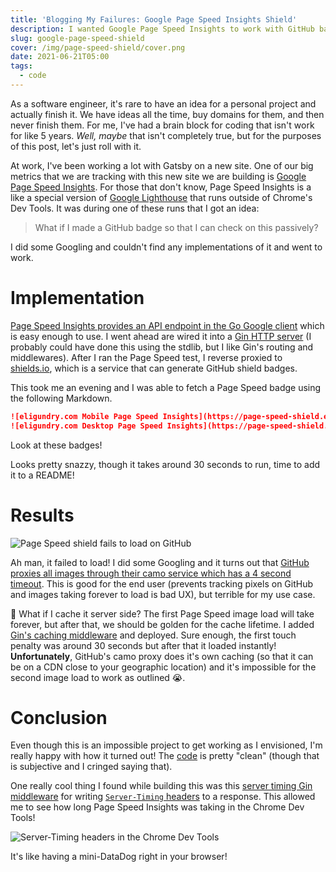 ```yaml
---
title: 'Blogging My Failures: Google Page Speed Insights Shield'
description: I wanted Google Page Speed Insights to work with GitHub badges, but latency stays undefeated.
slug: google-page-speed-shield
cover: /img/page-speed-shield/cover.png
date: 2021-06-21T05:00
tags:
  - code
---
```


As a software engineer, it's rare to have an idea for a personal project and actually finish it. We have ideas all the
time, buy domains for them, and then never finish them. For me, I've had a brain block for coding that isn't work for
like 5 years. _Well, maybe_ that isn't completely true, but for the purposes of this post, let's just roll with it.

At work, I've been working a lot with Gatsby on a new site. One of our big metrics that we are tracking with this new
site we are building is [Google Page Speed Insights](https://developers.google.com/speed/pagespeed/insights/). For those that don't know, Page Speed
Insights is a like a special version of [Google Lighthouse](https://developers.google.com/web/tools/lighthouse) that runs outside of Chrome's Dev Tools. It was
during one of these runs that I got an idea:

> What if I made a GitHub badge so that I can check on this passively?

I did some Googling and couldn't find any implementations of it and went to work.

# Implementation

[Page Speed Insights provides an API endpoint in the Go Google client][pagespeedonline] which is easy enough to use.
I went ahead are wired it into a [Gin HTTP server][gin] (I probably could have done this using the stdlib, but I like
Gin's routing and middlewares). After I ran the Page Speed test, I reverse proxied to [shields.io][shields.io], which is
a service that can generate GitHub shield badges.

This took me an evening and I was able to fetch a Page Speed badge using the following Markdown.

```markdown
![eligundry.com Mobile Page Speed Insights](https://page-speed-shield.eligundry.com/mobile/https://eligundry.com)
![eligundry.com Desktop Page Speed Insights](https://page-speed-shield.eligundry.com/desktop/https://eligundry.com)
```

Look at these badges!

Looks pretty snazzy, though it takes around 30 seconds to run, time to add it to a README!

# Results

![Page Speed shield fails to load on GitHub](/img/page-speed-shield/failure.png)

Ah man, it failed to load! I did some Googling and it turns out that [GitHub proxies all images through their camo
service which has a 4 second timeout][camo-timeout]. This is good for the end user (prevents tracking pixels on GitHub
and images taking forever to load is bad UX), but terrible for my use case.

🤔 What if I cache it server side? The first Page Speed image load will take forever, but after that, we should be golden for
the cache lifetime. I added [Gin's caching middleware][gin-cache] and deployed. Sure enough, the first touch penalty was
around 30 seconds but after that it loaded instantly! **Unfortunately**, GitHub's camo proxy does it's own caching (so
that it can be on a CDN close to your geographic location) and it's impossible for the second image load to work as
outlined 😭.

# Conclusion

Even though this is an impossible project to get working as I envisioned, I'm really happy with how it turned out! The
[code][repo] is pretty "clean" (though that is subjective and I cringed saying that).

<GithubFile url="https://github.com/eligundry/page-speed-shield/blob/21b795baaaa3d02b24a7767456e1432dfeea9d5a/api/main.go" />

One really cool thing I found while building this was this [server timing Gin middleware][gin-server-timing] for writing
[`Server-Timing` headers][server-timing] to a response. This allowed me to see how long Page Speed Insights was taking
in the Chrome Dev Tools!

![Server-Timing headers in the Chrome Dev Tools](/img/page-speed-shield/server-timing.png)

It's like having a mini-DataDog right in your browser!

[page-speed-insights]: https://developers.google.com/speed/pagespeed/insights/
[lighthouse]: https://developers.google.com/web/tools/lighthouse
[pagespeedonline]: https://pkg.go.dev/google.golang.org/api/pagespeedonline/v5
[gin]: https://github.com/gin-gonic/gin
[shields.io]: https://shields.io/
[camo-timeout]: https://github.com/badges/shields/issues/1568
[gin-cache]: https://github.com/gin-contrib/cache
[gin-server-timing]: https://github.com/p768lwy3/gin-server-timing
[server-timing]: https://developer.mozilla.org/en-US/docs/Web/HTTP/Headers/Server-Timing
[repo]: https://github.com/eligundry/page-speed-shield/
